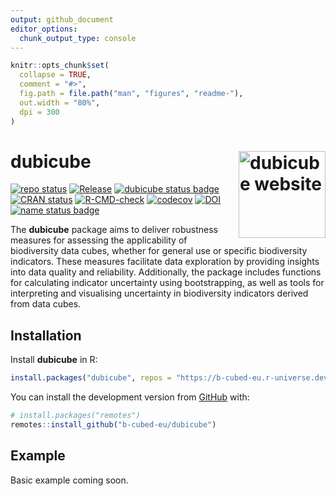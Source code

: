 ```yaml
---
output: github_document
editor_options: 
  chunk_output_type: console
---
```


<!-- README.md is generated from README.Rmd. Please edit that file -->

```r
knitr::opts_chunk$set(
  collapse = TRUE,
  comment = "#>",
  fig.path = file.path("man", "figures", "readme-"),
  out.width = "80%",
  dpi = 300
)
```

# dubicube <a href="https://b-cubed-eu.github.io/dubicube/"><img src="man/figures/logo.png" align="right" height="139" alt="dubicube website" /></a>

<!-- badges: start -->

[![repo status](https://www.repostatus.org/badges/latest/wip.svg)](https://www.repostatus.org/#wip)
[![Release](https://img.shields.io/github/release/b-cubed-eu/dubicube.svg)](https://github.com/b-cubed-eu/dubicube/releases)
[![dubicube status badge](https://b-cubed-eu.r-universe.dev/dubicube/badges/version)](https://b-cubed-eu.r-universe.dev/dubicube)
[![CRAN status](https://www.r-pkg.org/badges/version/dubicube)](https://CRAN.R-project.org/package=dubicube)
[![R-CMD-check](https://github.com/b-cubed-eu/dubicube/actions/workflows/check_on_different_r_os.yml/badge.svg)](https://github.com/b-cubed-eu/dubicube/actions/workflows/check_on_different_r_os.yml)
[![codecov](https://codecov.io/gh/b-cubed-eu/dubicube/branch/main/graph/badge.svg)](https://app.codecov.io/gh/b-cubed-eu/dubicube/)
[![DOI](https://zenodo.org/badge/DOI/10.5281/zenodo.14850237.svg)](https://doi.org/10.5281/zenodo.14850237)
[![name status badge](https://b-cubed-eu.r-universe.dev/badges/:name?color=6CDDB4)](https://b-cubed-eu.r-universe.dev/)

<!-- badges: end -->

The **dubicube** package aims to deliver robustness measures for assessing the applicability of biodiversity data cubes, whether for general use or specific biodiversity indicators. These measures facilitate data exploration by providing insights into data quality and reliability. Additionally, the package includes functions for calculating indicator uncertainty using bootstrapping, as well as tools for interpreting and visualising uncertainty in biodiversity indicators derived from data cubes. 

## Installation

Install **dubicube** in R:

```r
install.packages("dubicube", repos = "https://b-cubed-eu.r-universe.dev")
```

You can install the development version from [GitHub](https://github.com/) with:

``` r
# install.packages("remotes")
remotes::install_github("b-cubed-eu/dubicube")
```

## Example

Basic example coming soon.
